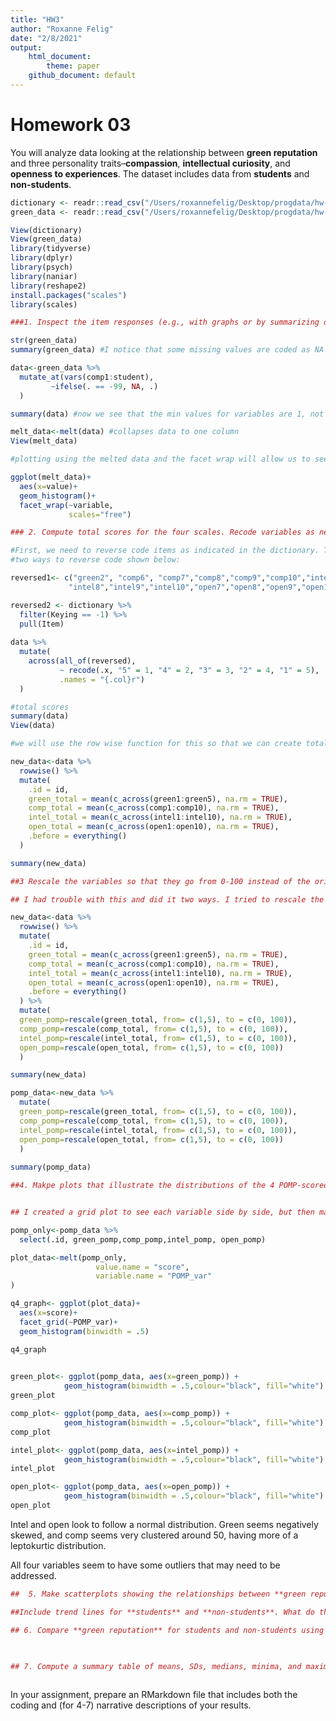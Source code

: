 ```yaml
---
title: "HW3"
author: "Roxanne Felig"
date: "2/8/2021"
output:
    html_document:
        theme: paper
    github_document: default
---
```

# Homework 03

You will analyze data looking at the relationship between **green reputation** and three personality traits--**compassion**, **intellectual curiosity**, and **openness to experiences**.
The dataset includes data from **students** and **non-students**.

```r
dictionary <- readr::read_csv("/Users/roxannefelig/Desktop/progdata/hw-roxannefelig/HW3/green_dictionary.csv")
green_data <- readr::read_csv("/Users/roxannefelig/Desktop/progdata/hw-roxannefelig/HW3/green_data.csv")
```

```r
View(dictionary)
View(green_data)
library(tidyverse)
library(dplyr)
library(psych)
library(naniar)
library(reshape2)
install.packages("scales")
library(scales)
```


```r
###1. Inspect the item responses (e.g., with graphs or by summarizing distinct values). Is anything unusual?

str(green_data)
summary(green_data) #I notice that some missing values are coded as NA while others are coded as -99, so I'm going to re-code the -99s as NAs.

data<-green_data %>% 
  mutate_at(vars(comp1:student),
         ~ifelse(. == -99, NA, .)
  )

summary(data) #now we see that the min values for variables are 1, not -99.

melt_data<-melt(data) #collapses data to one column
View(melt_data)

#plotting using the melted data and the facet wrap will allow us to see histograms for each scale item, and the frequency of each response choice.

ggplot(melt_data)+
  aes(x=value)+
  geom_histogram()+
  facet_wrap(~variable, 
             scales="free")
```


```r
### 2. Compute total scores for the four scales. Recode variables as needed.

#First, we need to reverse code items as indicated in the dictionary. The reverse coded items are green2,comp6:comp10, intel7:intel10,and open7:open10. 
#two ways to reverse code shown below:

reversed1<- c("green2", "comp6", "comp7","comp8","comp9","comp10","intel7",
             "intel8","intel9","intel10","open7","open8","open9","open10")

reversed2 <- dictionary %>%
  filter(Keying == -1) %>%
  pull(Item)     
     
data %>%
  mutate(
    across(all_of(reversed),
           ~ recode(.x, "5" = 1, "4" = 2, "3" = 3, "2" = 4, "1" = 5),
           .names = "{.col}r")
  )

#total scores
summary(data)
View(data)

#we will use the row wise function for this so that we can create total scores for each person.

new_data<-data %>%
  rowwise() %>% 
  mutate(
    .id = id,
    green_total = mean(c_across(green1:green5), na.rm = TRUE),
    comp_total = mean(c_across(comp1:comp10), na.rm = TRUE),
    intel_total = mean(c_across(intel1:intel10), na.rm = TRUE),
    open_total = mean(c_across(open1:open10), na.rm = TRUE),
    .before = everything()
  ) 

summary(new_data)
```   

```r
##3 Rescale the variables so that they go from 0-100 instead of the original range.Name the rescaled variables `*_pomp`.

## I had trouble with this and did it two ways. I tried to rescale the variables after having mutated in the previod question, but it didn't add them into the new data set. So in my first chunk of code below, I made the total scores and then piped those into the rescale and it worked. Then I tried it a different way where I assigned the pomp values into a new data set, 'pomp_data', and it worked. I feel like there's probably an easier way to do this, so I'm eager to get some feedback.

new_data<-data %>%
  rowwise() %>% 
  mutate(
    .id = id,
    green_total = mean(c_across(green1:green5), na.rm = TRUE),
    comp_total = mean(c_across(comp1:comp10), na.rm = TRUE),
    intel_total = mean(c_across(intel1:intel10), na.rm = TRUE),
    open_total = mean(c_across(open1:open10), na.rm = TRUE),
    .before = everything()
  ) %>% 
  mutate(
  green_pomp=rescale(green_total, from= c(1,5), to = c(0, 100)),
  comp_pomp=rescale(comp_total, from= c(1,5), to = c(0, 100)),
  intel_pomp=rescale(intel_total, from= c(1,5), to = c(0, 100)),
  open_pomp=rescale(open_total, from= c(1,5), to = c(0, 100))
  )

summary(new_data)  

pomp_data<-new_data %>% 
  mutate(
  green_pomp=rescale(green_total, from= c(1,5), to = c(0, 100)),
  comp_pomp=rescale(comp_total, from= c(1,5), to = c(0, 100)),
  intel_pomp=rescale(intel_total, from= c(1,5), to = c(0, 100)),
  open_pomp=rescale(open_total, from= c(1,5), to = c(0, 100))
  )
  
summary(pomp_data)  
```


```r
##4. Makpe plots that illustrate the distributions of the 4 POMP-scored variables.


## I created a grid plot to see each variable side by side, but then made individual plots to be able to better see outliers plotted.

pomp_only<-pomp_data %>% 
  select(.id, green_pomp,comp_pomp,intel_pomp, open_pomp)

plot_data<-melt(pomp_only,
                   value.name = "score",
                   variable.name = "POMP_var"
)

q4_graph<- ggplot(plot_data)+
  aes(x=score)+
  facet_grid(~POMP_var)+
  geom_histogram(binwidth = .5)

q4_graph
  

green_plot<- ggplot(pomp_data, aes(x=green_pomp)) +
            geom_histogram(binwidth = .5,colour="black", fill="white")
green_plot

comp_plot<- ggplot(pomp_data, aes(x=comp_pomp)) +
            geom_histogram(binwidth = .5,colour="black", fill="white")
comp_plot

intel_plot<- ggplot(pomp_data, aes(x=intel_pomp)) +
            geom_histogram(binwidth = .5,colour="black", fill="white")
intel_plot

open_plot<- ggplot(pomp_data, aes(x=open_pomp)) +
            geom_histogram(binwidth = .5,colour="black", fill="white")
open_plot
```

Intel and open look to follow a normal distribution. Green seems negatively skewed, and comp seems very clustered around 50, having more of a leptokurtic distribution.

All four variables seem to have some outliers that may need to be addressed. 
 
``` r
##  5. Make scatterplots showing the relationships between **green reputation** and each personality trait.

##Include trend lines for **students** and **non-students**. What do these plots show?


```
     
``` r
## 6. Compare **green reputation** for students and non-students using a **rainfall plot** (bar + density + data points).
  
  
```  
  
  
``` r
## 7. Compute a summary table of means, SDs, medians, minima, and maxima for the four total scores for students and non-students.



```
  
In your assignment, prepare an RMarkdown file that includes both the coding and (for 4-7) narrative descriptions of your results.
